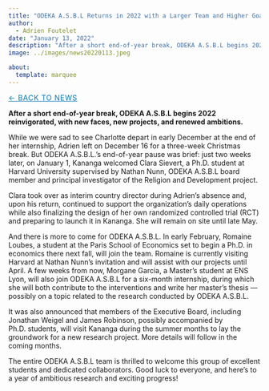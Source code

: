 ```yaml
---
title: "ODEKA A.S.B.L Returns in 2022 with a Larger Team and Higher Goals"
author: 
  - Adrien Foutelet
date: "January 13, 2022"
description: "After a short end-of-year break, ODEKA A.S.B.L begins 2022 reinvigorated, with new faces, new projects, and renewed ambitions."
image: ../images/news20220113.jpeg

about:
  template: marquee
---
```

<style>
/* Hide the visible description under the title block on THIS page */
header.quarto-title-block .description,
.quarto-title .description,
.quarto-title-meta .description,
p.description {
  display: none !important;
}
</style>

[← Back to News](../index.qmd){.breadcrumb style="font-size:0.9rem; text-transform:uppercase; letter-spacing:0.05em; color:#0077b5;"}

**After a short end-of-year break, ODEKA A.S.B.L begins 2022 reinvigorated, with new faces, new projects, and renewed ambitions.**

While we were sad to see Charlotte depart in early December at the end of her internship, Adrien left on December 16 for a three-week Christmas break. But ODEKA A.S.B.L.’s end-of-year pause was brief: just two weeks later, on January 1, Kananga welcomed Clara Sievert, a Ph.D. student at Harvard University supervised by Nathan Nunn, ODEKA A.S.B.L board member and principal investigator of the Religion and Development project.

Clara took over as interim country director during Adrien’s absence and, upon his return, continued to support the organization’s daily operations while also finalizing the design of her own randomized controlled trial (RCT) and preparing to launch it in Kananga. She will remain on site until late May.

And there is more to come for ODEKA A.S.B.L. In early February, Romaine Loubes, a student at the Paris School of Economics set to begin a Ph.D. in economics there next fall, will join the team. Romaine is currently visiting Harvard at Nathan Nunn’s invitation and will assist with our projects until April. A few weeks from now, Morgane Garcia, a Master’s student at ENS Lyon, will also join ODEKA A.S.B.L for a six-month internship, during which she will both contribute to the interventions and write her master’s thesis — possibly on a topic related to the research conducted by ODEKA A.S.B.L.

It was also announced that members of the Executive Board, including Jonathan Weigel and James Robinson, possibly accompanied by Ph.D. students, will visit Kananga during the summer months to lay the groundwork for a new research project. More details will follow in the coming months.

The entire ODEKA A.S.B.L team is thrilled to welcome this group of excellent students and dedicated collaborators. Good luck to everyone, and here’s to a year of ambitious research and exciting progress!